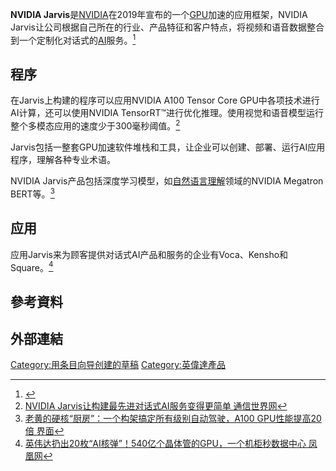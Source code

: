 '''NVIDIA Jarvis'''是[[NVIDIA|NVIDIA]]在2019年宣布的一个[[GPU|GPU]]加速的应用框架，NVIDIA Jarvis让公司根据自己所在的行业、产品特征和客户特点，将视频和语音数据整合到一个定制化对话式的[[人工智能|AI]]服务。<ref>{{Cite web |url=https://www.cnbeta.com/articles/tech/902055.htm |title=英伟达发布Jarvis：可汇聚语音视频等传感器信息的多模AI SDK  cnBeta |accessdate=2020-09-06 |archive-date=2019-10-23 |archive-url=https://web.archive.org/web/20191023205006/https://www.cnbeta.com/articles/tech/902055.htm |dead-url=no }}</ref>

== 程序 ==
在Jarvis上构建的程序可以应用NVIDIA A100 Tensor Core GPU中各项技术进行AI计算，还可以使用NVIDIA TensorRT™进行优化推理。使用视觉和语音模型运行整个多模态应用的速度少于300毫秒阈值。<ref>[http://www.cww.net.cn/article?from=timeline&id=469881&isappinstalled=0 NVIDIA Jarvis让构建最先进对话式AI服务变得更简单 通信世界网]</ref>

Jarvis包括一整套GPU加速软件堆栈和工具，让企业可以创建、部署、运行AI应用程序，理解各种专业术语。

NVIDIA Jarvis产品包括深度学习模型，如[[自然语言理解|自然语言理解]]领域的NVIDIA Megatron BERT等。<ref>[https://www.jiemian.com/article/4381269_foxit.html 老黄的硬核“厨房”：一个构架搞定所有级别自动驾驶，A100 GPU性能提高20倍 界面]</ref>

== 应用 ==
应用Jarvis来为顾客提供对话式AI产品和服务的企业有Voca、Kensho和Square。<ref>[https://tech.ifeng.com/c/7wTdDynDeZ5 英伟达扔出20枚“AI核弹”！540亿个晶体管的GPU，一个机柜秒数据中心 凤凰网]</ref>
== 參考資料 ==
{{Reflist|2}}

== 外部連結 ==

[[Category:用条目向导创建的草稿|Category:用条目向导创建的草稿]]
[[Category:英偉達產品|Category:英偉達產品]]